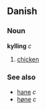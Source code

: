==Danish==
===Noun===
'''kylling''' ''c''

# [[chicken]]

===See also===
*[[hane]] ''c''
*[[høne]] ''c''